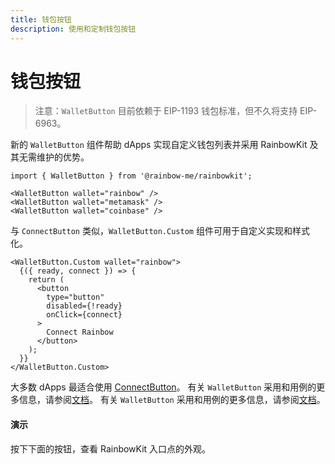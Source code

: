 ```yaml
---
title: 钱包按钮
description: 使用和定制钱包按钮
---
```


# 钱包按钮

> 注意：`WalletButton` 目前依赖于 EIP-1193 钱包标准，但不久将支持 EIP-6963。

新的 `WalletButton` 组件帮助 dApps 实现自定义钱包列表并采用 RainbowKit 及其无需维护的优势。

```tsx
import { WalletButton } from '@rainbow-me/rainbowkit';

<WalletButton wallet="rainbow" />
<WalletButton wallet="metamask" />
<WalletButton wallet="coinbase" />
```

与 `ConnectButton` 类似，`WalletButton.Custom` 组件可用于自定义实现和样式化。

```tsx
<WalletButton.Custom wallet="rainbow">
  {({ ready, connect }) => {
    return (
      <button
        type="button"
        disabled={!ready}
        onClick={connect}
      >
        Connect Rainbow
      </button>
    );
  }}
</WalletButton.Custom>
```

大多数 dApps 最适合使用 [ConnectButton](https://www.rainbowkit.com/docs/connect-button)。 有关 `WalletButton` 采用和用例的更多信息，请参阅[文档](https://www.rainbowkit.com/docs/wallet-button)。 有关 `WalletButton` 采用和用例的更多信息，请参阅[文档](https://www.rainbowkit.com/docs/wallet-button)。

#### 演示

按下下面的按钮，查看 RainbowKit 入口点的外观。

<WalletButtonDemo />
